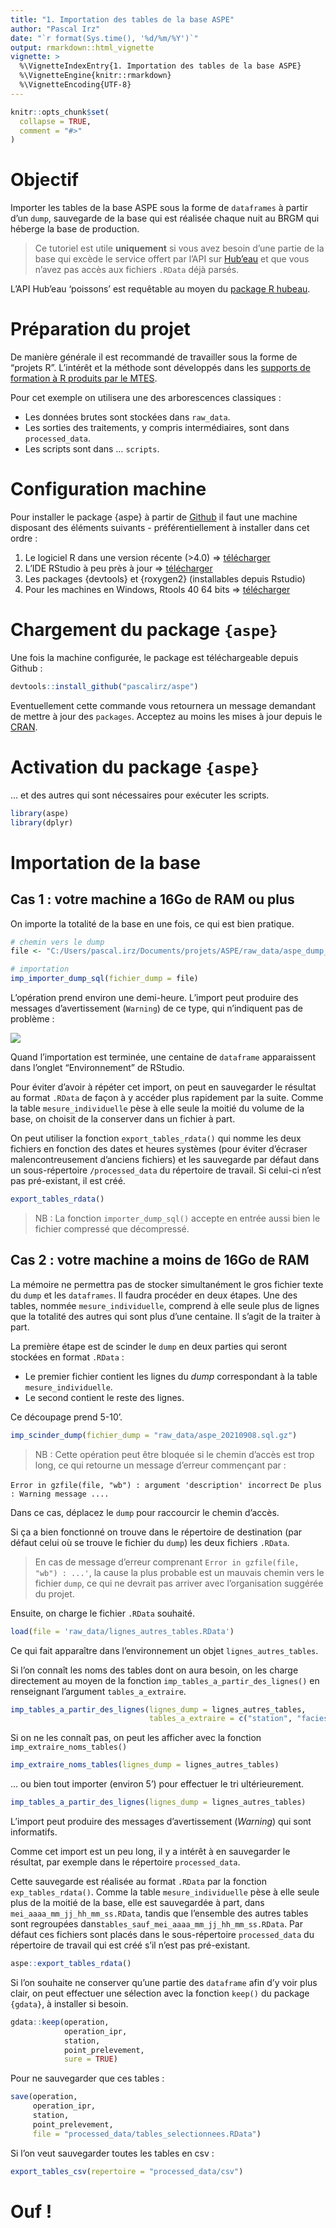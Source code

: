 ```yaml
---
title: "1. Importation des tables de la base ASPE"
author: "Pascal Irz"
date: "`r format(Sys.time(), '%d/%m/%Y')`"
output: rmarkdown::html_vignette
vignette: >
  %\VignetteIndexEntry{1. Importation des tables de la base ASPE}
  %\VignetteEngine{knitr::rmarkdown}
  %\VignetteEncoding{UTF-8}
---
```


```r
knitr::opts_chunk$set(
  collapse = TRUE,
  comment = "#>"
)
```

# Objectif

Importer les tables de la base ASPE sous la forme de `dataframes` à partir d'un `dump`, sauvegarde de la base qui est réalisée chaque nuit au BRGM qui héberge la base de production.

>Ce tutoriel est utile **uniquement** si vous avez besoin d'une partie de la base qui excède le service offert par l'API sur [Hub'eau](https://hubeau.eaufrance.fr/) et que vous n'avez pas accès aux fichiers `.RData` déjà parsés.

L'API Hub'eau 'poissons' est requêtable au moyen du [package R hubeau](https://inrae.github.io/hubeau/).

# Préparation du projet

De manière générale il est recommandé de travailler sous la forme de "projets R". L'intérêt et la méthode sont développés dans les [supports de formation à R produits par le MTES](https://mtes-mct.github.io/parcours_r_socle_preparation_des_donnees/bien-commencer.html#cr%C3%A9er-un-projet-sous-rstudio-pour-vous-permettre-de-recencer-vos-travaux.).

Pour cet exemple on utilisera une des arborescences classiques :

- Les données brutes sont stockées dans `raw_data`.   
- Les sorties des traitements, y compris intermédiaires, sont dans `processed_data`.
- Les scripts sont dans ... `scripts`.   

# Configuration machine

Pour installer le package {aspe} à partir de [Github](https://fr.wikipedia.org/wiki/GitHub) il faut une machine disposant des éléments suivants - préférentiellement à installer dans cet ordre :

1.	Le logiciel R dans une version récente (>4.0) $\Rightarrow$ [télécharger](https://cran.r-project.org/bin/windows/base/R-4.0.3-win.exe)
2.	L'IDE RStudio à peu près à jour $\Rightarrow$ [télécharger](https://download1.rstudio.org/desktop/windows/RStudio-1.3.1093.exe)
3.	Les packages {devtools} et {roxygen2} (installables depuis Rstudio)
4.	Pour les machines en Windows, Rtools 40 64 bits $\Rightarrow$ [télécharger](https://cran.r-project.org/bin/windows/Rtools/)

# Chargement du package `{aspe}`

Une fois la machine configurée, le package est téléchargeable depuis Github :

```r
devtools::install_github("pascalirz/aspe")
```

Eventuellement cette commande vous retournera un message demandant de mettre à jour des `packages`. Acceptez au moins les mises à jour depuis le [CRAN](https://cran.r-project.org/).

# Activation du package `{aspe}`

... et des autres qui sont nécessaires pour exécuter les scripts.

```r
library(aspe)
library(dplyr)
```

# Importation de la base

## Cas 1 : votre machine a 16Go de RAM ou plus

On importe la totalité de la base en une fois, ce qui est bien pratique.

```r
# chemin vers le dump
file <- "C:/Users/pascal.irz/Documents/projets/ASPE/raw_data/aspe_dump_test_pour_datapaper.sql"

# importation
imp_importer_dump_sql(fichier_dump = file)
```

L'opération prend environ une demi-heure. L'import peut produire des messages d'avertissement (`Warning`) de ce type, qui n'indiquent pas de problème :

![](img/message_erreur_import.png)

Quand l'importation est terminée, une centaine de `dataframe` apparaissent dans l'onglet "Environnement" de RStudio.

Pour éviter d'avoir à répéter cet import, on peut en sauvegarder le résultat au format `.RData` de façon à y accéder plus rapidement par la suite. Comme la table `mesure_individuelle` pèse à elle seule la moitié du volume de la base, on choisit de la conserver dans un fichier à part.

On peut utiliser la fonction `export_tables_rdata()` qui nomme les deux fichiers en fonction des dates et heures systèmes (pour éviter d'écraser malencontreusement d'anciens fichiers) et les sauvegarde par défaut dans un sous-répertoire `/processed_data` du répertoire de travail. Si celui-ci n'est pas pré-existant, il est créé.

```r
export_tables_rdata()
```

>NB : La fonction `importer_dump_sql()` accepte en entrée aussi bien le fichier compressé que décompressé.

## Cas 2 : votre machine a moins de 16Go de RAM

La mémoire ne permettra pas de stocker simultanément le gros fichier texte du `dump` et les `dataframes`. Il faudra procéder en deux étapes. Une des tables, nommée `mesure_individuelle`, comprend à elle seule plus de lignes que la totalité des autres qui sont plus d'une centaine. Il s'agit de la traiter à part.

La première étape est de scinder le `dump` en deux parties qui seront stockées en format `.RData` :

- Le premier fichier contient les lignes du *dump* correspondant à la table `mesure_individuelle`.
- Le second contient le reste des lignes.

Ce découpage prend 5-10'.

```r
imp_scinder_dump(fichier_dump = "raw_data/aspe_20210908.sql.gz")
```

>NB : Cette opération peut être bloquée si le chemin d'accès est trop long, ce qui retourne un message d'erreur commençant par :

`Error in gzfile(file, "wb") : argument 'description' incorrect`
`De plus : Warning message ....`

Dans ce cas, déplacez le `dump` pour raccourcir le chemin d'accès.

Si ça a bien fonctionné on trouve dans le répertoire de destination (par défaut celui où se trouve le fichier du `dump`) les deux fichiers `.RData`.

>En cas de message d'erreur comprenant `Error in gzfile(file, "wb") : ...'`, la cause la plus probable est un mauvais chemin vers le fichier `dump`, ce qui ne devrait pas arriver avec l'organisation suggérée du projet.


Ensuite, on charge le fichier `.RData` souhaité.

```r
load(file = 'raw_data/lignes_autres_tables.RData')
```

Ce qui fait apparaître dans l'environnement un objet `lignes_autres_tables`.

Si l'on connaît les noms des tables dont on aura besoin, on les charge directement au moyen de la fonction `imp_tables_a_partir_des_lignes()` en renseignant l'argument `tables_a_extraire`.

```r
imp_tables_a_partir_des_lignes(lignes_dump = lignes_autres_tables,
                               tables_a_extraire = c("station", "facies"))
```

Si on ne les connaît pas, on peut les afficher avec la fonction `imp_extraire_noms_tables()`

```r
imp_extraire_noms_tables(lignes_dump = lignes_autres_tables)
```


... ou bien tout importer (environ 5') pour effectuer le tri ultérieurement.

```r
imp_tables_a_partir_des_lignes(lignes_dump = lignes_autres_tables)
```

L'import peut produire des messages d'avertissement (*Warning*) qui sont informatifs.

Comme cet import est un peu long, il y a intérêt à en sauvegarder le résultat, par exemple dans le répertoire `processed_data`.

Cette sauvegarde est réalisée au format `.RData` par la fonction `exp_tables_rdata()`. Comme la table `mesure_individuelle` pèse à elle seule plus de la moitié de la base, elle est sauvegardée à part, dans `mei_aaaa_mm_jj_hh_mm_ss.RData`, tandis que l'ensemble des autres tables sont regroupées  dans`tables_sauf_mei_aaaa_mm_jj_hh_mm_ss.RData`. Par défaut ces fichiers sont placés dans le sous-répertoire `processed_data` du répertoire de travail qui est créé s'il n'est pas pré-existant.

```r
aspe::export_tables_rdata()
```

Si l'on souhaite ne conserver qu'une partie des `dataframe` afin d'y voir plus clair, on peut effectuer une sélection avec la fonction `keep()` du package `{gdata}`, à installer si besoin.

```r
gdata::keep(operation,
            operation_ipr,
            station,
            point_prelevement,
            sure = TRUE)
```

Pour ne sauvegarder que ces tables :

```r
save(operation,
     operation_ipr,
     station,
     point_prelevement,
     file = "processed_data/tables_selectionnees.RData")
```

Si l'on veut sauvegarder toutes les tables en csv :

```r
export_tables_csv(repertoire = "processed_data/csv")
```


# Ouf !
